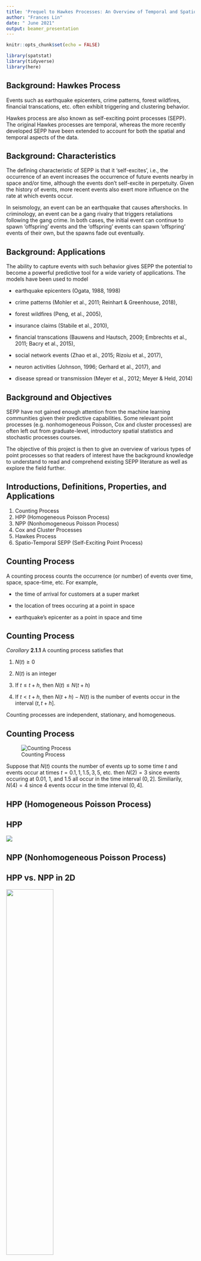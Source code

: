 ```yaml
---
title: 'Prequel to Hawkes Processes: An Overview of Temporal and Spatio-Temporal Point Processes and Some Simulations'
author: "Frances Lin"
date: " June 2021"
output: beamer_presentation
---
```


```r
knitr::opts_chunk$set(echo = FALSE)
```

```r
library(spatstat)
library(tidyverse)
library(here)
```

## Background: Hawkes Process 

Events such as earthquake epicenters, crime patterns, forest wildfires, financial transcations, etc. often exhibit triggering and clustering behavior.

Hawkes process are also known as self-exciting point processes (SEPP). The original Hawkes processes are temporal, whereas the more recently developed SEPP have been extended to account for both the spatial and temporal aspects of the data.

## Background: Characteristics

The defining characteristic of SEPP is that it 'self-excites', i.e., the occurrence of an event increases the occurrence of future events nearby in space and/or time, although the events don't self-excite in perpetuity. Given the history of events, more recent events also exert more influence on the rate at which events occur. 

In seismology, an event can be an earthquake that causes aftershocks. In criminology, an event can be a gang rivalry that triggers retaliations following the gang crime. In both cases, the initial event can continue to spawn 'offspring' events and the 'offspring' events can spawn 'offspring' events of their own, but the spawns fade out eventually.

## Background: Applications

The ability to capture events with such behavior gives SEPP the potential to become a powerful predictive tool for a wide variety of applications. The models have been used to model

- earthquake epicenters (Ogata, 1988, 1998)

- crime patterns (Mohler et al., 2011; Reinhart & Greenhouse, 2018), 

- forest wildfires (Peng, et al., 2005), 

- insurance claims (Stabile et al., 2010), 

- financial transcations (Bauwens and Hautsch, 2009; Embrechts et al., 2011; Bacry et al., 2015), 

- social network events (Zhao et al., 2015; Rizoiu et al., 2017), 

- neuron activities (Johnson, 1996; Gerhard et al., 2017), and 

- disease spread or transmission (Meyer et al., 2012; Meyer & Held, 2014)

## Background and Objectives

SEPP have not gained enough attention from the machine learning communities given their predictive capabilities. Some relevant point processes (e.g. nonhomogeneous Poisson, Cox and cluster processes) are often left out from graduate-level, introductory spatial statistics and stochastic processes courses.

The objective of this project is then to give an overview of various types of point processes so that readers of interest have the background knowledge to understand to read and comprehend existing SEPP literature as well as explore the field further.

## Introductions, Definitions, Properties, and Applications

1. Counting Process
2. HPP (Homogeneous Poisson Process)
3. NPP (Nonhomogeneous Poisson Process)
4. Cox and Cluster Processes 
5. Hawkes Process 
6. Spatio-Temporal SEPP (Self-Exciting Point Process) 

## Counting Process

A counting process counts the occurrence (or number) of events over time, space, space-time, etc. For example, 

- the time of arrival for customers at a super market

- the location of trees occuring at a point in space

- earthquake's epicenter as a point in space and time

## Counting Process

*Corollary* **2.1.1** A counting process satisfies that

1. $N(t) \geq 0$

2. $N(t)$ is an integer

3. If $t \leq t+h$, then $N(t) \leq N(t+h)$

4. If $t < t+h$, then $N(t+h) - N(t)$ is the number of events occur in the interval $(t, t+h]$.

Counting processes are independent, stationary, and homogeneous. 

## Counting Process

![Counting Process](../results/plot_1D_Counting.png)

Suppose that $N(t)$ counts the number of events up to some time $t$ and events occur at times $t = 0.1, 1, 1.5, 3, 5$, etc. then $N(2) = 3$ since events occuring at 0.01, 1, and 1.5 all occur in the time interval $(0, 2]$. Similiarily, $N(4) = 4$ since 4 events occur in the time interval $(0, 4]$.

## HPP (Homogeneous Poisson Process)

## HPP

![](../results/plot_1D_HPP.png)

## NPP (Nonhomogeneous Poisson Process)

## HPP vs. NPP in 2D

![](../results/plot_2D_All.png){height=50%, width=50%}

## Cox and Cluter Processes

## Cox vs. Matern Cluter in 2D

![](../results/plot_2D_All2.png){height=50%, width=50%}

## (Temporal) Hawkes Process

## Hawkes Process

![](/Users/franceslinyc/Hawkes-Process-2021/results/plot_1D_Hawkes.png)

## Thinning Algorithm

Thinning algorithm is also called acceptance-rejection method. 

## Algorithm 2: Simulations of a Hawkes Process via Thinning Algorithm

\ \ Imput $\mu$, $\alpha$, $\beta$, $\lambda$, $t_{max}$

1. Simulate a HPP using Algorithm 1

2. Create a $\lambda(t)$ function where the function $= \mu + \sum^{}_{i: T_i < t} \alpha e^ {-\beta x}$

3. Set $\lambda^*$ = apply the $\lambda(t)$ function to the HPP

4. Generate $u \sim U(0,1)$

5. **if** ($u < min( \frac{\lambda^*} {\lambda}, 1)$) where the accepting probability $= min( {\lambda^*} / {\lambda}, 1)$

6. \ | Keep the points

7. **else**

8. \ | "Thin" or reject the points and **return** $\{t_{k}\}_{k = 0, 1,... }$



## Spatio-temporal SEPP (Self-Exciting Point Process)



## Recent Advancement and Future Work of SEPP

Recent work has extended the use of SEPP to novel applications such as 

- mass shootings (Boyd & Molyneux, 2021), 

- COVID-19 transmission (Chiang et al., 2020), and 

- gang violence (Park et al., 2021). 

However, there is still much work to be done which include computational advances to ease the burden of applying the models to bigger data sets (Holbrook et al., 2021), residual and model diagnostics, methods that make the models more flexible and applicable, etc.

## Thank you!

Prequel to Hawkes Processes: An Overview of Temporal and Spatio-Temporal Point Processes and Some Simulations

Frances Lin

MS student, Dept. of Statistics, Oregon State University

Report, code, etc. are available at 

GitHub: franceslinyc, [Hawkes-Process-2021](https://github.com/franceslinyc/Hawkes-Process-2021)

## Acknowledgments

I want to thank Dr. James Molyneux for his constant support and encouragement while advising this Master's project, Dr. Lisa Madsen & Dr. Charlotte Wickham for their willingness to co-advise as I press on for the PhD program here at OSU, Dr. Sarah Emerson for both academic and nonacademic support that played major roles in my decision to pursue the PhD here, my cohort for summer comp (comprehensive exam) studies, theories HW and group projects, our previous cohort and other PhD students for reassuring us that we will make it too despite the ongoing challenges, my family and friends for keeping me sane while being remote, and my 92-year-old grandma for hanging in there while battling brain tumor since last year. But no thanks, COVID-19 pandemic, 2020 Oregon wildfires and the social unrest that sparked the Black Lives Matter & Stop Asian Hate movement. 



